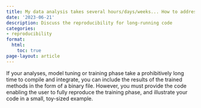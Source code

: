 ```yaml
---
title: My data analysis takes several hours/days/weeks... How to address the issue of reproducibility?
date: '2023-06-21'
description: Discuss the reproducibility for long-running code
categories:
- reproducibility
format:
  html:
    toc: true
page-layout: article
---
```


If your analyses, model tuning or training phase take a prohibitively long
time to compile and integrate, you can include the results of the trained
methods in the form of a binary file. However, you must provide the code
enabling the user to fully reproduce the training phase, and illustrate your
code in a small, toy-sized example.
